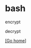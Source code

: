 =bash=

encrypt

{{{class="brush: bash; ; toolbar: false;"
    $ openssl enc -aes-128-cbc -pass pass:secret -in file.txt -out file.txt.aes
}}}

decrypt

{{{class="brush: bash; ; toolbar: false;"
    $ openssl enc -aes-128-cbc -d -pass pass:secret -in file.txt.aes
}}}


[[index|[Go home]]]
